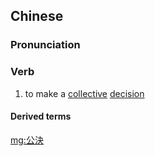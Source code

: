 {{also|公决}}
==Chinese==
{{zh-forms|s=公决}}

===Pronunciation===
{{zh-pron
|m=gōngjué
|mn=kong-koat
|cat=v
}}

===Verb===
{{zh-verb}}

# to make a [[collective]] [[decision]]

====Derived terms====
{{zh-der|全民公決}}

[[mg:公決]]